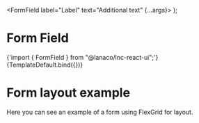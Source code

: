 
<Meta title="Layout/Form Field" component={FormField} />

  <FormField label="Label" text="Additional text" {...args}>
    <TextInput size={args.size} color={args.color} />
  </FormField>
);

# Form Field

<SyntaxHighlighter language="jsx" style={nord}>
  {'import { FormField } from "@lanaco/lnc-react-ui";'}
</SyntaxHighlighter>

<Canvas>
  <Story name="Default" args={{}}>
    {TemplateDefault.bind({})}
  </Story>
</Canvas>

<ArgsTable story="Default" />

# Form layout example

Here you can see an example of a form using FlexGrid for layout.

<Canvas>
  <Story name="Form Layout" args={{}}>
    <FlexGrid spacing={10}>
      <FlexGridItem col={6}>
        <FormField label="First name">
          <TextInput />
        </FormField>
      </FlexGridItem>
      <FlexGridItem col={6}>
        <FormField label="Last name">
          <TextInput />
        </FormField>
      </FlexGridItem>
      <FlexGridItem>
        <FormField label="Height">
          <NumberInput suffix="cm" />
        </FormField>
      </FlexGridItem>
      <FlexGridItem>
        <FormField label="Weight">
          <NumberInput suffix="kg" />
        </FormField>
      </FlexGridItem>
      <FlexGridItem>
        <FormField label="Hair color">
          <ColorInput withInput />
        </FormField>
      </FlexGridItem>
      <FlexGridItem col={12}>
        <FormField label="About me">
          <TextAreaInput minRows={5} />
        </FormField>
      </FlexGridItem>
    </FlexGrid>
  </Story>
</Canvas>
